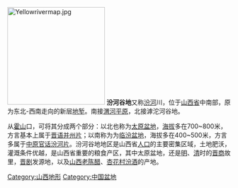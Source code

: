 [[File:Yellowrivermap.jpg|220px]]
'''汾河谷地'''又称[[汾河|汾河]]川，位于[[山西省|山西省]]中南部，原为东北-西南走向的新层[[地堑|地堑]]。南接[[渭河平原|渭河平原]]，北接滹沱河谷地。

从[[霍山_(山西)|霍山]]口，可将其分成两个部分：以北也称为[[太原盆地|太原盆地]]，[[海拔|海拔]]多在700~800米，方言基本上属于[[晋语|晋语]][[并州片|并州片]]；以南称为为[[临汾盆地|临汾盆地]]，海拔多在400~500米，方言多属于[[中原官话|中原官话]][[汾河片|汾河片]]。汾河谷地地区是山西省[[人口|人口]]的主要密集区域，土地肥沃，灌溉条件优越，是山西省重要的粮食产区，其中太原盆地，还是[[明朝|明]]、[[清朝|清]]时的[[晋商|晋商]]故里，[[晋剧|晋剧]]发源地，以及[[山西老陈醋|山西老陈醋]]、[[杏花村|杏花村]][[汾酒|汾酒]]的产地。

{{中国平原}}

[[Category:山西地形|Category:山西地形]]
[[Category:中国盆地|Category:中国盆地]]